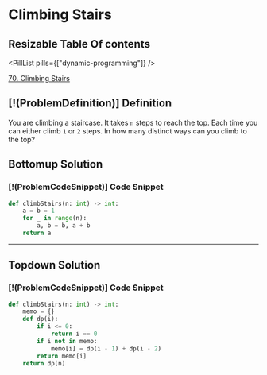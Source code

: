 # Climbing Stairs

## Resizable Table Of contents

<DifficultyBadge difficulty="easy" />

<PillList pills={["dynamic-programming"]} />

[70. Climbing Stairs](https://leetcode.com/problems/climbing-stairs)

## [!(ProblemDefinition)] Definition

You are climbing a staircase. It takes `n` steps to reach the top.     Each time you can either climb `1` or `2` steps.    In how many distinct ways can you climb to the top?

## Bottomup Solution

### [!(ProblemCodeSnippet)] Code Snippet

```python meta="source=problems/70-climbing-stairs/bottomup.py"
def climbStairs(n: int) -> int:
    a = b = 1
    for _ in range(n):
        a, b = b, a + b
    return a
```


---

## Topdown Solution

### [!(ProblemCodeSnippet)] Code Snippet

```python meta="source=problems/70-climbing-stairs/topdown.py"
def climbStairs(n: int) -> int:
    memo = {}
    def dp(i):
        if i <= 0:
            return i == 0
        if i not in memo:
            memo[i] = dp(i - 1) + dp(i - 2)
        return memo[i]
    return dp(n)
```

